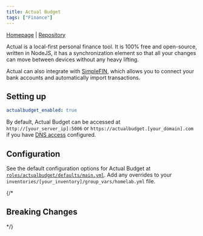 ```yaml
---
title: Actual Budget
tags: ["Finance"]
---
```



[Homepage](https://actualbudget.org/) |
[Repository](https://github.com/actualbudget/actual)

<Tags tags={frontmatter.tags} />

Actual is a local-first personal finance tool. It is 100% free and open-source, written in NodeJS, it has a synchronization element so that all your changes can move between devices without any heavy lifting.

Actual can also integrate with [SimpleFIN](https://simplefin.org/), which allows you to connect your bank accounts and automatically import transactions.

## Setting up

```yaml title="inventories/homelab/group_vars/homelab.yml"
actualbudget_enabled: true
```

By default, Actual Budget can be accessed at `http://[your_server_ip]:5006` or `https://actualbudget.[your_domain].com` if you have [DNS access](../../guides/dns-access/) configured.

## Configuration

See the default configuration options for Actual Budget at [`roles/actualbudget/defaults/main.yml`](https://github.com/Dylancyclone/ansible-homelab-orchestration/blob/main/roles/actualbudget/defaults/main.yml).
Add any overrides to your `inventories/[your_inventory]/group_vars/homelab.yml` file.

{/* 

## Breaking Changes

*/}